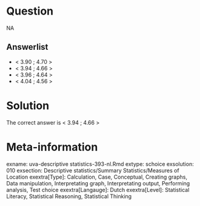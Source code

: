 Question
========

NA

Answerlist
----------
* &lt; 3.90 ; 4.70 &gt;
* &lt; 3.94 ; 4.66 &gt;
* &lt; 3.96 ; 4.64 &gt;
* &lt; 4.04 ; 4.56 &gt;

Solution
========

The correct answer is  &lt; 3.94 ; 4.66 &gt;

Meta-information
================
exname: uva-descriptive statistics-393-nl.Rmd
extype: schoice
exsolution: 010
exsection: Descriptive statistics/Summary Statistics/Measures of Location
exextra[Type]: Calculation, Case, Conceptual, Creating graphs, Data manipulation, Interpretating graph, Interpretating output, Performing analysis, Test choice
exextra[Langauge]: Dutch
exextra[Level]: Statistical Literacy, Statistical Reasoning, Statistical Thinking

